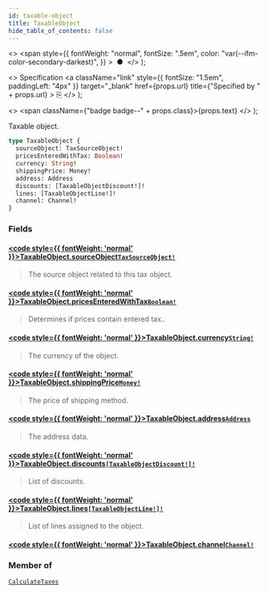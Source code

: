 ```yaml
---
id: taxable-object
title: TaxableObject
hide_table_of_contents: false
---
```


  <>
    <span
      style={{
        fontWeight: "normal",
        fontSize: ".5em",
        color: "var(--ifm-color-secondary-darkest)",
      }}
    >
      &nbsp;●&nbsp;
    </span>
  </>
);

  <>
    Specification
    <a
      className="link"
      style={{ fontSize: "1.5em", paddingLeft: "4px" }}
      target="\_blank"
      href={props.url}
      title={"Specified by " + props.url}
    >
      ⎘
    </a>
  </>
);

  <>
    <span className={"badge badge--" + props.class}>{props.text}</span>
  </>
);

Taxable object.

```graphql
type TaxableObject {
  sourceObject: TaxSourceObject!
  pricesEnteredWithTax: Boolean!
  currency: String!
  shippingPrice: Money!
  address: Address
  discounts: [TaxableObjectDiscount!]!
  lines: [TaxableObjectLine!]!
  channel: Channel!
}
```

### Fields

#### [<code style={{ fontWeight: 'normal' }}>TaxableObject.<b>sourceObject</b></code>](#)<Bullet />[`TaxSourceObject!`](../../api-reference/miscellaneous/unions/tax-source-object) <Badge class="secondary" text="non-null"/> <Badge class="secondary" text="union"/> <Badge class="secondary" text="miscellaneous"/>

> The source object related to this tax object.

#### [<code style={{ fontWeight: 'normal' }}>TaxableObject.<b>pricesEnteredWithTax</b></code>](#)<Bullet />[`Boolean!`](../../api-reference/miscellaneous/scalars/boolean) <Badge class="secondary" text="non-null"/> <Badge class="secondary" text="scalar"/> <Badge class="secondary" text="miscellaneous"/>

> Determines if prices contain entered tax..

#### [<code style={{ fontWeight: 'normal' }}>TaxableObject.<b>currency</b></code>](#)<Bullet />[`String!`](../../api-reference/miscellaneous/scalars/string) <Badge class="secondary" text="non-null"/> <Badge class="secondary" text="scalar"/> <Badge class="secondary" text="miscellaneous"/>

> The currency of the object.

#### [<code style={{ fontWeight: 'normal' }}>TaxableObject.<b>shippingPrice</b></code>](#)<Bullet />[`Money!`](../../api-reference/miscellaneous/objects/money) <Badge class="secondary" text="non-null"/> <Badge class="secondary" text="object"/> <Badge class="secondary" text="miscellaneous"/>

> The price of shipping method.

#### [<code style={{ fontWeight: 'normal' }}>TaxableObject.<b>address</b></code>](#)<Bullet />[`Address`](../../api-reference/users/objects/address) <Badge class="secondary" text="object"/> <Badge class="secondary" text="users"/>

> The address data.

#### [<code style={{ fontWeight: 'normal' }}>TaxableObject.<b>discounts</b></code>](#)<Bullet />[`[TaxableObjectDiscount!]!`](../../api-reference/taxes/objects/taxable-object-discount) <Badge class="secondary" text="non-null"/> <Badge class="secondary" text="object"/> <Badge class="secondary" text="taxes"/>

> List of discounts.

#### [<code style={{ fontWeight: 'normal' }}>TaxableObject.<b>lines</b></code>](#)<Bullet />[`[TaxableObjectLine!]!`](../../api-reference/taxes/objects/taxable-object-line) <Badge class="secondary" text="non-null"/> <Badge class="secondary" text="object"/> <Badge class="secondary" text="taxes"/>

> List of lines assigned to the object.

#### [<code style={{ fontWeight: 'normal' }}>TaxableObject.<b>channel</b></code>](#)<Bullet />[`Channel!`](../../api-reference/channels/objects/channel) <Badge class="secondary" text="non-null"/> <Badge class="secondary" text="object"/> <Badge class="secondary" text="channels"/>

>

### Member of

[`CalculateTaxes`](../../api-reference/miscellaneous/objects/calculate-taxes) <Badge class="secondary" text="object"/>
